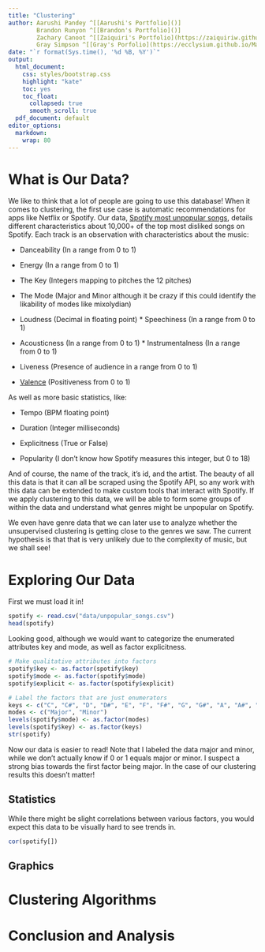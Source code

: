 ```yaml
---
title: "Clustering"
author: Aarushi Pandey ^[[Aarushi's Portfolio]()]
        Brandon Runyon ^[[Brandon's Portfolio]()]
        Zachary Canoot ^[[Zaiquiri's Portfolio](https://zaiquiriw.github.io/ml-portfolio/)]
        Gray Simpson ^[[Gray's Porfolio](https://ecclysium.github.io/MachineLearning_Portfolio/)]
date: "`r format(Sys.time(), '%d %B, %Y')`"
output:
  html_document:
    css: styles/bootstrap.css
    highlight: "kate"
    toc: yes
    toc_float:
      collapsed: true
      smooth_scroll: true
  pdf_document: default
editor_options: 
  markdown: 
    wrap: 80
---
```


# What is Our Data?

We like to think that a lot of people are going to use this database! When it
comes to clustering, the first use case is automatic recommendations for apps
like Netflix or Spotify. Our data, [Spotify most unpopular
songs](https://www.kaggle.com/datasets/estienneggx/spotify-unpopular-songs),
details different characteristics about 10,000+ of the top most disliked songs
on Spotify. Each track is an observation with characteristics about the music:

-   Danceability (In a range from 0 to 1)

-   Energy (In a range from 0 to 1)

-   The Key (Integers mapping to pitches the 12 pitches)

-   The Mode (Major and Minor although it be crazy if this could identify the
    likability of modes like mixolydian)

-   Loudness (Decimal in floating point) \* Speechiness (In a range from 0 to 1)

-   Acousticness (In a range from 0 to 1) \* Instrumentalness (In a range from 0
    to 1)

-   Liveness (Presence of audience in a range from 0 to 1)

-   [Valence](https://en.wikipedia.org/wiki/Valence_(psychology)) (Positiveness
    from 0 to 1)

As well as more basic statistics, like:

-   Tempo (BPM floating point)

-   Duration (Integer milliseconds)

-   Explicitness (True or False)

-   Popularity (I don't know how Spotify measures this integer, but 0 to 18)

And of course, the name of the track, it's id, and the artist. The beauty of all
this data is that it can all be scraped using the Spotify API, so any work with
this data can be extended to make custom tools that interact with Spotify. If we
apply clustering to this data, we will be able to form some groups of within the
data and understand what genres might be unpopular on Spotify.

We even have genre data that we can later use to analyze whether the
unsupervised clustering is getting close to the genres we saw. The current
hypothesis is that that is very unlikely due to the complexity of music, but we
shall see!

# Exploring Our Data

First we must load it in!

```r
spotify <- read.csv("data/unpopular_songs.csv")
head(spotify)
```

Looking good, although we would want to categorize the enumerated attributes key
and mode, as well as factor explicitness.

```r
# Make qualitative attributes into factors
spotify$key <- as.factor(spotify$key)
spotify$mode <- as.factor(spotify$mode)
spotify$explicit <- as.factor(spotify$explicit)

# Label the factors that are just enumerators
keys <- c("C", "C#", "D", "D#", "E", "F", "F#", "G", "G#", "A", "A#", "B")
modes <- c("Major", "Minor")
levels(spotify$mode) <- as.factor(modes)
levels(spotify$key) <- as.factor(keys)
str(spotify)
```

Now our data is easier to read! Note that I labeled the data major and minor,
while we don't actually know if 0 or 1 equals major or minor. I suspect a strong
bias towards the first factor being major. In the case of our clustering results
this doesn't matter!

## Statistics

While there might be slight correlations between various factors, you would
expect this data to be visually hard to see trends in.

```r
cor(spotify[])
```

## Graphics

# Clustering Algorithms

# Conclusion and Analysis
